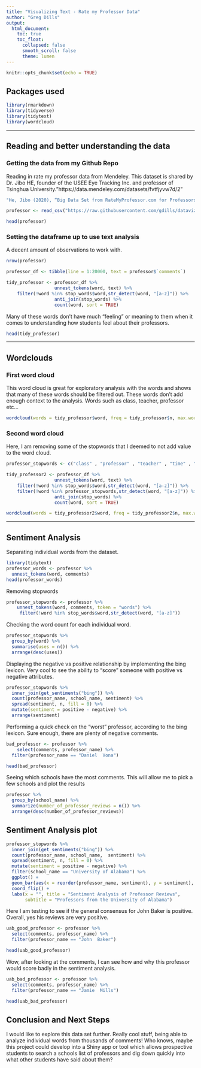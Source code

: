 ```yaml
---
title: "Visualizing Text - Rate my Professor Data"
author: "Greg Dills"
output:
  html_document:
    toc: true
    toc_float:
      collapsed: false
      smooth_scroll: false
      theme: lumen
---
```


```r
knitr::opts_chunk$set(echo = TRUE)
```


## Packages used

```r
library(rmarkdown)
library(tidyverse)
library(tidytext)
library(wordcloud)
```

***

## Reading and better understanding the data {.tabset .tabset-fade .tabset-pills}

### Getting the data from my Github Repo

Reading in rate my professor data from Mendeley. This dataset is shared by Dr. Jibo HE, founder of the USEE Eye Tracking Inc.  and professor of Tsinghua University."https://data.mendeley.com/datasets/fvtfjyvw7d/2"

```r

"He, Jibo (2020), “Big Data Set from RateMyProfessor.com for Professors' Teaching Evaluation”, Mendeley Data, V2, doi: 10.17632/fvtfjyvw7d.2"

professor <- read_csv("https://raw.githubusercontent.com/gdills/dataviz_final_project/main/data/RateMyProfessor_Sample%20data.csv")

head(professor)
```
### Setting the dataframe up to use text analysis


A decent amount of observations to work with.

```r
nrow(professor)
```



```r
professor_df <- tibble(line = 1:20000, text = professor$`comments`)
```



```r
tidy_professor <- professor_df %>%
                  unnest_tokens(word, text) %>%
    filter(!word %in% stop_words$word,str_detect(word, "[a-z]")) %>% 
                  anti_join(stop_words) %>% 
                  count(word, sort = TRUE)
```
Many of these words don't have much "feeling" or meaning to them when it comes to understanding how students feel about their professors.

```r
head(tidy_professor)
```

***

## Wordclouds {.tabset .tabset-fade .tabset-pills}

### First word cloud

This word cloud is great for exploratory analysis with the words and shows that many of these words should be filtered out. These words don't add enough context to the analysis. Words such as class, teacher, professor etc...

```r

wordcloud(words = tidy_professor$word, freq = tidy_professor$n, max.words = 150, random.order = FALSE, colors = brewer.pal(8, "Dark2"))
```

### Second word cloud

Here, I am removing some of the stopwords that I deemed to not add value to the word cloud.

```r
professor_stopwords <- c("class" , "professor" , "teacher" , "time" , "don" , "lectures" , "lot")

tidy_professor2 <- professor_df %>%
                  unnest_tokens(word, text) %>%
    filter(!word %in% stop_words$word,str_detect(word, "[a-z]")) %>% 
    filter(!word %in% professor_stopwords,str_detect(word, "[a-z]")) %>% 
                  anti_join(stop_words) %>% 
                  count(word, sort = TRUE)

```

```r
wordcloud(words = tidy_professor2$word, freq = tidy_professor2$n, max.words = 150, random.order = FALSE, colors = brewer.pal(8, "Dark2"))
```
***

## Sentiment Analysis

Separating individual words from the dataset.

```r
library(tidytext)
professor_words <- professor %>% 
  unnest_tokens(word, comments)
head(professor_words)
```


Removing stopwords

```r
professor_stopwords <- professor %>% 
    unnest_tokens(word, comments, token = "words") %>%
     filter(!word %in% stop_words$word,str_detect(word, "[a-z]")) 
```

Checking the word count for each individual word.

```r
professor_stopwords %>% 
  group_by(word) %>% 
  summarise(uses = n()) %>% 
  arrange(desc(uses))
```

Displaying the negative vs positive relationship by implementing the bing lexicon. Very cool to see the ability to "score" someone with positive vs negative attributes.

```r

professor_stopwords %>% 
  inner_join(get_sentiments("bing")) %>%
  count(professor_name, school_name, sentiment) %>%
  spread(sentiment, n, fill = 0) %>%
  mutate(sentiment = positive - negative) %>% 
  arrange(sentiment)

```

Performing a quick check on the "worst" professor, according to the bing lexicon. Sure enough, there are plenty of negative comments.

```r
bad_professor <- professor %>% 
    select(comments, professor_name) %>% 
  filter(professor_name == "Daniel  Vona")

head(bad_professor)
```

Seeing which schools have the most comments. This will allow me to pick a few schools and plot the results

```r
professor %>% 
  group_by(school_name) %>% 
  summarize(number_of_professor_reviews = n()) %>% 
  arrange(desc(number_of_professor_reviews))
```


## Sentiment Analysis plot

```r
professor_stopwords %>%
  inner_join(get_sentiments("bing")) %>%
  count(professor_name, school_name,  sentiment) %>%
  spread(sentiment, n, fill = 0) %>%
  mutate(sentiment = positive - negative) %>% 
  filter(school_name == "University of Alabama") %>% 
  ggplot() + 
  geom_bar(aes(x = reorder(professor_name, sentiment), y = sentiment), stat = "identity") + 
  coord_flip() + 
  labs(x = "", title = "Sentiment Analysis of Professor Reviews", 
       subtitle = "Professors from the University of Alabama")
```


Here I am testing to see if the general consensus for John Baker is positive. Overall, yes his reviews are very positive.
```r


uab_good_professor <- professor %>% 
  select(comments, professor_name) %>% 
  filter(professor_name == "John  Baker")

head(uab_good_professor)
```

Wow, after looking at the comments, I can see how and why this professor would score badly in the sentiment analysis.

```r


uab_bad_professor <- professor %>% 
  select(comments, professor_name) %>% 
  filter(professor_name == "Jamie  Mills")

head(uab_bad_professor)
```


## Conclusion and Next Steps

I would like to explore this data set further. Really cool stuff, being able to analyze individual words from thousands of comments! Who knows, maybe this project could develop into a Shiny app or tool which allows prospective students to search a schools list of professors and dig down quickly into what other students have said about them? 
